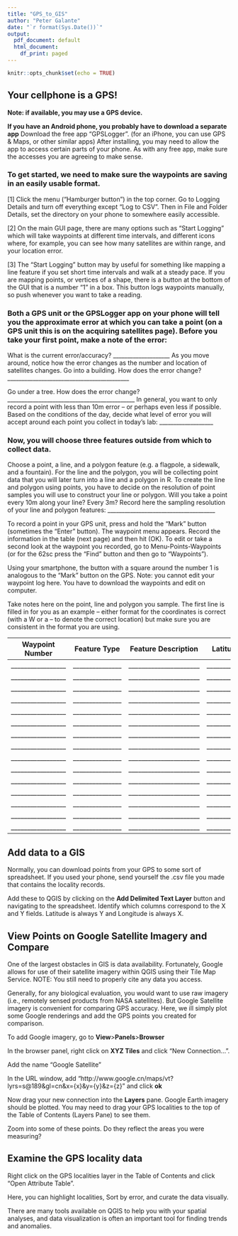```yaml
---
title: "GPS_to_GIS"
author: "Peter Galante"
date: "`r format(Sys.Date())`"
output:
  pdf_document: default
  html_document:
    df_print: paged
---
```


```r
knitr::opts_chunk$set(echo = TRUE)
```

## Your cellphone is a GPS!

**Note: if available, you may use a GPS device.**


**If you have an Android phone, you probably have to download a separate app**
Download the free app “GPSLogger”.  (for an iPhone, you can use GPS & Maps, or other similar apps)
After installing, you may need to allow the app to access certain parts of your phone. 
As with any free app, make sure the accesses you are agreeing to make sense.

### To get started, we need to make sure the waypoints are saving in an easily usable format. 
[1]  Click the menu (“Hamburger button”) in the top corner. Go to Logging Details and turn off everything except “Log to CSV”. Then in File and Folder Details, set the directory on your phone to somewhere easily accessible.

[2]  On the main GUI page, there are many options such as “Start Logging” which will take waypoints at different time intervals, and different icons where, for example, you can see how many satellites are within range, and your location error. 

[3]  The “Start Logging” button may by useful for something like mapping a line feature if you set short time intervals and walk at a steady pace. If you are mapping points, or vertices of a shape, there is a button at the bottom of the GUI that is a number “1” in a box. This button logs waypoints manually, so push whenever you want to take a reading. 

###  Both a GPS unit or the GPSLogger app on your phone will tell you the approximate error at which you can take a point (on a GPS unit this is on the acquiring satellites page).  Before you take your first point, make a note of the error:

What is the current error/accuracy?  ____________________
As you move around, notice how the error changes as the number and location of satellites changes.
Go into a building. How does the error change? ___________________________________________

Go under a tree. How does the error change? _____________________________________________
In general, you want to only record a point with less than 10m error – or perhaps even less if possible. 
Based on the conditions of the day, decide what level of error you will accept around each point you collect in today’s lab: ___________________

###  Now, you will choose three features outside from which to collect data.  

Choose a point, a line, and a polygon feature (e.g. a flagpole, a sidewalk, and a fountain).  For the line and the polygon, you will be collecting point data that you will later turn into a line and a polygon in R. To create the line and polygon using points, you have to decide on the resolution of point samples you will use to construct your line or polygon. Will you take a point every 10m along your line? Every 3m? Record here the sampling resolution of your line and polygon features: ______________________________________

To record a point in your GPS unit, press and hold the “Mark” button (sometimes the “Enter” button). The waypoint menu appears. Record the information in the table (next page) and then hit (OK). To edit or take a second look at the waypoint you recorded, go to Menu-Points-Waypoints (or for the 62sc press the “Find” button and then go to “Waypoints”).

Using your smartphone, the button with a square around the number 1 is analogous to the “Mark” button on the GPS. Note: you cannot edit your waypoint log here. You have to download the waypoints and edit on computer.

Take notes here on the point, line and polygon you sample. The first line is filled in for you as an example – either format for the coordinates is correct (with a W or a – to denote the correct location) but make sure you are consistent in the format you are using. 

| Waypoint Number | Feature Type  | Feature Description  | Latitude (N)   | Longitude (W)    | Error  |
  | :-------------: |:-------------:| :------------------: | :------------: | :--------------: | :----: |
  |_________________|_______________|______________________|________________|__________________|________|
  |_________________|_______________|______________________|________________|__________________|________|
  |_________________|_______________|______________________|________________|__________________|________|
  |_________________|_______________|______________________|________________|__________________|________|
  |_________________|_______________|______________________|________________|__________________|________|
  |_________________|_______________|______________________|________________|__________________|________|
  |_________________|_______________|______________________|________________|__________________|________|
  |_________________|_______________|______________________|________________|__________________|________|
  |_________________|_______________|______________________|________________|__________________|________|
  |_________________|_______________|______________________|________________|__________________|________|
  |_________________|_______________|______________________|________________|__________________|________|
  |_________________|_______________|______________________|________________|__________________|________|
  |_________________|_______________|______________________|________________|__________________|________|
  |_________________|_______________|______________________|________________|__________________|________|
  |_________________|_______________|______________________|________________|__________________|________|


## Add data to a GIS

Normally, you can download points from your GPS to some sort of spreadsheet. If you used your phone, send yourself the .csv file you made that contains the locality records. 

Add these to QGIS by clicking on the **Add Delimited Text Layer** button and navigating to the spreadsheet. Identify which columns correspond to the X and Y fields. Latitude is always Y and Longitude is always X.

## View Points on Google Satellite Imagery and Compare

One of the largest obstacles in GIS is data availability. Fortunately, Google allows for use of their satellite imagery within QGIS using their Tile Map Service. NOTE: You still need to properly cite any data you access.

Generally, for any biological evaluation, you would want to use raw imagery (i.e., remotely sensed products from NASA satellites). But Google Satellite imagery is convenient for comparing GPS accuracy.
Here, we ill simply plot some Google renderings and add the GPS points you created for comparison.

To add Google imagery, go to **View**>**Panels**>**Browser**

In the browser panel, right click on **XYZ Tiles** and click "New Connection...".

Add the name "Google Satellite"

In the URL window, add "http://www.google.cn/maps/vt?lyrs=s@189&gl=cn&x={x}&y={y}&z={z}" and click **ok**

Now drag your new connection into the **Layers** pane. Google Earth imagery should be plotted. You may need to drag your GPS localities to the top of the Table of Contents (Layers Pane) to see them.

Zoom into some of these points. Do they reflect the areas you were measuring?

##  Examine the GPS locality data

Right click on the GPS localities layer in the Table of Contents and click "Open Attribute Table". 

Here, you can highlight localities, Sort by error, and curate the data visually.

There are many tools available on QGIS to help you with your spatial analyses, and data visualization is often an important tool for finding trends and anomalies.





